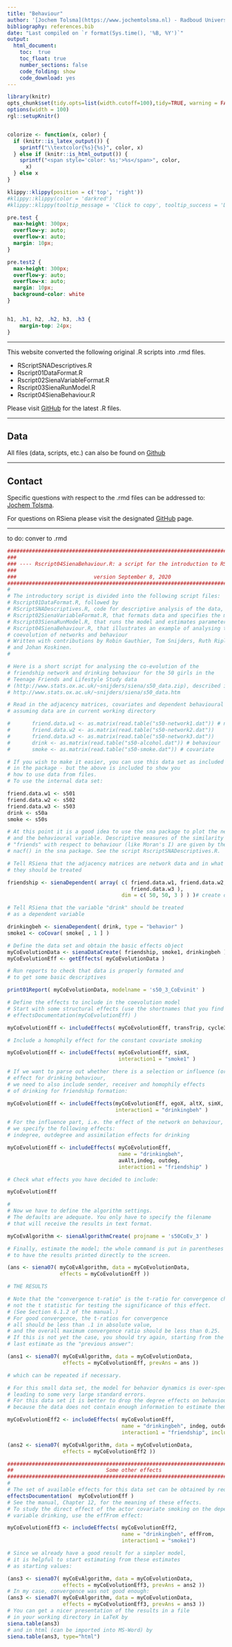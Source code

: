 ```yaml
---
title: "Behaviour"
author: '[Jochem Tolsma](https://www.jochemtolsma.nl) - Radboud University, the Netherlands'
bibliography: references.bib
date: "Last compiled on `r format(Sys.time(), '%B, %Y')`"
output: 
  html_document:
    toc:  true
    toc_float: true
    number_sections: false
    code_folding: show
    code_download: yes
---
```


```r
library(knitr)
opts_chunk$set(tidy.opts=list(width.cutoff=100),tidy=TRUE, warning = FALSE, message = FALSE,comment = "#>", cache=TRUE, class.source=c("test"), class.output=c("test2"))
options(width = 100)
rgl::setupKnitr()


colorize <- function(x, color) {
  if (knitr::is_latex_output()) {
    sprintf("\\textcolor{%s}{%s}", color, x)
  } else if (knitr::is_html_output()) {
    sprintf("<span style='color: %s;'>%s</span>", color, 
      x)
  } else x
}

```

```r
klippy::klippy(position = c('top', 'right'))
#klippy::klippy(color = 'darkred')
#klippy::klippy(tooltip_message = 'Click to copy', tooltip_success = 'Done')
```

```css
pre.test {
  max-height: 300px;
  overflow-y: auto;
  overflow-x: auto;
  margin: 10px;
}

pre.test2 {
  max-height: 300px;
  overflow-y: auto;
  overflow-x: auto;
  margin: 10px;
  background-color: white
}


h1, .h1, h2, .h2, h3, .h3 {
    margin-top: 24px;
}


```

----

This website converted the following original .R scripts into .rmd files. 

- RScriptSNADescriptives.R 
- Rscript01DataFormat.R  
- Rscript02SienaVariableFormat.R  
- Rscript03SienaRunModel.R  
- Rscript04SienaBehaviour.R

Please visit [GitHub](https://github.com/snlab-nl/rsiena/tree/main/inst/scripts) for the latest .R files. 

----

## Data
All files (data, scripts, etc.) can also be found on [Github](https://github.com/JochemTolsma/Rsiena-scripts)

----

## Contact
Specific questions with respect to the .rmd files can be addressed to: [Jochem Tolsma](mailto:j.tolsma@ru.nl).  

For questions on RSiena please visit the designated [GitHub](https://github.com/snlab-nl/rsiena) page. 

----  

to do: conver to .rmd

```r
################################################################################
###
### ---- Rscript04SienaBehaviour.R: a script for the introduction to RSiena ----
###
###                         version September 8, 2020
################################################################################
#
# The introductory script is divided into the following script files:
# Rscript01DataFormat.R, followed by
# RScriptSNADescriptives.R, code for descriptive analysis of the data, and
# Rscript02SienaVariableFormat.R, that formats data and specifies the model, and
# Rscript03SienaRunModel.R, that runs the model and estimates parameters
# Rscript04SienaBehaviour.R, that illustrates an example of analysing the
# coevolution of networks and behaviour
# Written with contributions by Robin Gauthier, Tom Snijders, Ruth Ripley,
# and Johan Koskinen.
#

# Here is a short script for analysing the co-evolution of the
# friendship network and drinking behaviour for the 50 girls in the
# Teenage Friends and Lifestyle Study data
# (http://www.stats.ox.ac.uk/~snijders/siena/s50_data.zip), described in
# http://www.stats.ox.ac.uk/~snijders/siena/s50_data.htm

# Read in the adjacency matrices, covariates and dependent behavioural variable
# assuming data are in current working directory

#		friend.data.w1 <- as.matrix(read.table("s50-network1.dat")) # network
#		friend.data.w2 <- as.matrix(read.table("s50-network2.dat"))
#		friend.data.w3 <- as.matrix(read.table("s50-network3.dat"))
#		drink <- as.matrix(read.table("s50-alcohol.dat")) # behaviour
#		smoke <- as.matrix(read.table("s50-smoke.dat")) # covariate

# If you wish to make it easier, you can use this data set as included
# in the package - but the above is included to show you
# how to use data from files.
# To use the internal data set:

friend.data.w1 <- s501
friend.data.w2 <- s502
friend.data.w3 <- s503
drink <- s50a
smoke <- s50s

# At this point it is a good idea to use the sna package to plot the networks
# and the behavioural variable. Descriptive measures of the similarity of
# "friends" with respect to behaviour (like Moran's I) are given by the function
# nacf() in the sna package. See the script RscriptSNADescriptives.R.

# Tell RSiena that the adjacency matrices are network data and in what order
# they should be treated

friendship <- sienaDependent( array( c( friend.data.w1, friend.data.w2,
                                        friend.data.w3 ),
                                     dim = c( 50, 50, 3 ) ) )# create dependent variable

# Tell RSiena that the variable "drink" should be treated
# as a dependent variable

drinkingbeh <- sienaDependent( drink, type = "behavior" )
smoke1 <- coCovar( smoke[ , 1 ] )

# Define the data set and obtain the basic effects object
myCoEvolutionData <- sienaDataCreate( friendship, smoke1, drinkingbeh )
myCoEvolutionEff <- getEffects( myCoEvolutionData )

# Run reports to check that data is properly formated and
# to get some basic descriptives

print01Report( myCoEvolutionData, modelname = 's50_3_CoEvinit' )

# Define the effects to include in the coevolution model
# Start with some structural effects (use the shortnames that you find in
# effectsDocumentation(myCoEvolutionEff) )

myCoEvolutionEff <- includeEffects( myCoEvolutionEff, transTrip, cycle3)

# Include a homophily effect for the constant covariate smoking

myCoEvolutionEff <- includeEffects( myCoEvolutionEff, simX,
                                    interaction1 = "smoke1" )

# If we want to parse out whether there is a selection or influence (or both)
# effect for drinking behaviour,
# we need to also include sender, receiver and homophily effects
# of drinking for friendship formation:

myCoEvolutionEff <- includeEffects(myCoEvolutionEff, egoX, altX, simX,
                                   interaction1 = "drinkingbeh" )

# For the influence part, i.e. the effect of the network on behaviour,
# we specify the following effects:
# indegree, outdegree and assimilation effects for drinking

myCoEvolutionEff <- includeEffects( myCoEvolutionEff,
                                    name = "drinkingbeh",
                                    avAlt,indeg, outdeg,
                                    interaction1 = "friendship" )

# Check what effects you have decided to include:

myCoEvolutionEff

#
# Now we have to define the algorithm settings.
# The defaults are adequate. You only have to specify the filename
# that will receive the results in text format.

myCoEvAlgorithm <- sienaAlgorithmCreate( projname = 's50CoEv_3' )

# Finally, estimate the model; the whole command is put in parentheses
# to have the results printed directly to the screen.

(ans <- siena07( myCoEvAlgorithm, data = myCoEvolutionData,
                 effects = myCoEvolutionEff ))

# THE RESULTS

# Note that the "convergence t-ratio" is the t-ratio for convergence checking,
# not the t statistic for testing the significance of this effect.
# (See Section 6.1.2 of the manual.)
# For good convergence, the t-ratios for convergence
# all should be less than .1 in absolute value,
# and the overall maximum convergence ratio should be less than 0.25.
# If this is not yet the case, you should try again, starting from the
# last estimate as the "previous answer":

(ans1 <- siena07( myCoEvAlgorithm, data = myCoEvolutionData,
                  effects = myCoEvolutionEff, prevAns = ans ))

# which can be repeated if necessary.

# For this small data set, the model for behavior dynamics is over-specified,
# leading to some very large standard errors.
# For this data set it is better to drop the degree effects on behaviour,
# because the data does not contain enough information to estimate them.

myCoEvolutionEff2 <- includeEffects( myCoEvolutionEff,
                                     name = "drinkingbeh", indeg, outdeg,
                                     interaction1 = "friendship", include = FALSE)

(ans2 <- siena07( myCoEvAlgorithm, data = myCoEvolutionData,
                  effects = myCoEvolutionEff2 ))

###############################################################################
##                              Some other effects                           ##
###############################################################################
#
# The set of available effects for this data set can be obtained by requesting
effectsDocumentation(  myCoEvolutionEff )
# See the manual, Chapter 12, for the meaning of these effects.
# To study the direct effect of the actor covariate smoking on the dependent
# variable drinking, use the effFrom effect:

myCoEvolutionEff3 <- includeEffects( myCoEvolutionEff2,
                                     name = "drinkingbeh", effFrom,
                                     interaction1 = "smoke1")

# Since we already have a good result for a simpler model,
# it is helpful to start estimating from these estimates
# as starting values:

(ans3 <- siena07( myCoEvAlgorithm, data = myCoEvolutionData,
                  effects = myCoEvolutionEff3, prevAns = ans2 ))
# In my case, convergence was not good enough:
(ans3 <- siena07( myCoEvAlgorithm, data = myCoEvolutionData,
                  effects = myCoEvolutionEff3, prevAns = ans3 ))
# You can get a nicer presentation of the results in a file
# in your working directory in LaTeX by
siena.table(ans3)
# and in html (can be imported into MS-Word) by
siena.table(ans3, type="html")

```

